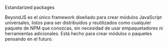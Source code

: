 
<Subtitle>Estandarized packages</Subtitle>
<Title>What is BeyondJS?</Title>

BeyondJS es el único framework diseñado para crear módulos JavaScript universales, listos para ser distribuidos y reutilizados como cualquier paquete de NPM que conozcas, sin necesidad de usar empaquetadores ni herramientas adicionales.
Está hecho para crear módulos o paquetes pensando en el futuro.
